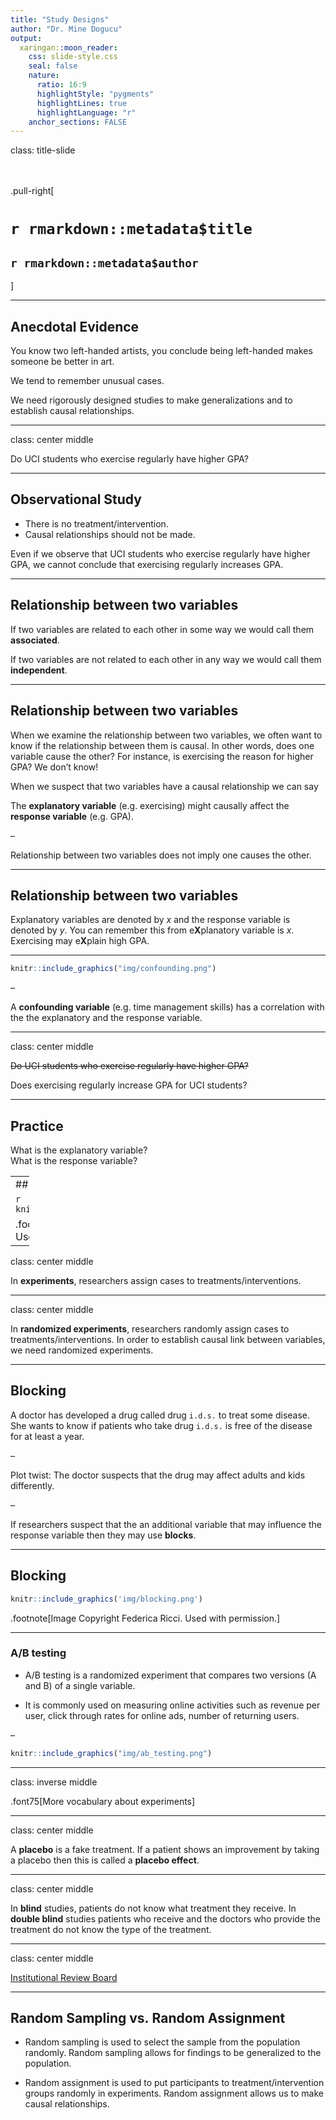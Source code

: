 ```yaml
---
title: "Study Designs"
author: "Dr. Mine Dogucu"
output: 
  xaringan::moon_reader:
    css: slide-style.css
    seal: false
    nature:
      ratio: 16:9
      highlightStyle: "pygments"
      highlightLines: true
      highlightLanguage: "r"
    anchor_sections: FALSE
---
```


class: title-slide


<br>
<br>
.pull-right[ 

# `r rmarkdown::metadata$title`
## `r rmarkdown::metadata$author`
]

---


## Anecdotal Evidence

You know two left-handed artists, you conclude being left-handed makes someone be better in art.

We tend to remember unusual cases.

We need rigorously designed studies to make generalizations and to establish causal relationships.

---

class: center middle

Do UCI students who exercise regularly have higher GPA?


---



## Observational Study

- There is no treatment/intervention.
- Causal relationships should not be made.

Even if we observe that UCI students who exercise regularly have higher GPA, we cannot conclude that exercising regularly increases GPA.

---

## Relationship between two variables

If two variables are related to each other in some way we would call them __associated__.

If two variables are not related to each other in any way we would call them __independent__.

---

## Relationship between two variables

When we examine the relationship between two variables, we often want to know if the relationship between them is causal. In other words, does one variable cause the other? For instance, is exercising the reason for higher GPA? We don't know!

When we suspect that two variables have a causal relationship we can say

The __explanatory variable__ (e.g. exercising) might causally affect the __response variable__ (e.g. GPA).

--

Relationship between two variables does not imply one causes the other. 


---

## Relationship between two variables

Explanatory variables are denoted by $x$ and the response variable is denoted by $y$. You can remember this from e**X**planatory variable is $x$. Exercising may e**X**plain high GPA. 

---

```r
knitr::include_graphics("img/confounding.png")
```

--

A __confounding variable__ (e.g. time management skills) has a correlation with the the explanatory and the response variable.

---

class: center middle


~~Do UCI students who exercise regularly have higher GPA?~~

Does exercising regularly increase GPA for UCI students?


---

## Practice

What is the explanatory variable?  
What is the response variable?

---
## Experiment Design

```r
knitr::include_graphics('img/experiment.png')
```

.footnote[Image Copyright Derenik Haghverdian. Used with permission.]


---

class: center middle

In __experiments__, researchers assign cases to treatments/interventions.

---

class: center middle

In __randomized experiments__, researchers randomly assign cases  to treatments/interventions. In order to establish causal link between variables, we need randomized experiments. 

---

## Blocking

A doctor has developed a drug called drug `i.d.s.` to treat some disease. She wants to know if patients who take drug `i.d.s.` is free of the disease for at least a year.

--

Plot twist: The doctor suspects that the drug may affect adults and kids differently.

--

If researchers suspect that the an additional variable that may influence the response variable then they may use __blocks__.

---

## Blocking


```r
knitr::include_graphics('img/blocking.png')
```

.footnote[Image Copyright Federica Ricci. Used with permission.]


---

### A/B testing 

- A/B testing is a randomized experiment that compares two versions (A and B) of a single variable. 

- It is commonly used on measuring online activities such as revenue per user, click through rates for online ads, number of returning users.

--

```r
knitr::include_graphics("img/ab_testing.png")
```

---

class: inverse middle

.font75[More vocabulary about experiments]



---

class: center middle

A __placebo__ is a fake treatment. If a patient shows an improvement by taking a placebo then this is called a __placebo effect__.

---

class: center middle

In __blind__ studies, patients do not know what treatment they receive. In __double blind__ studies patients who receive and the doctors who provide the treatment do not know the type of the treatment. 

---

class: center middle

[Institutional Review Board](https://research.uci.edu/compliance/human-research-protections/index.html)

---

## Random Sampling vs. Random Assignment

- Random sampling is used to select the sample from the population randomly. Random sampling allows for findings to be generalized to the population.

- Random assignment is used to put participants to treatment/intervention groups randomly in experiments. Random assignment allows us to make causal relationships.

